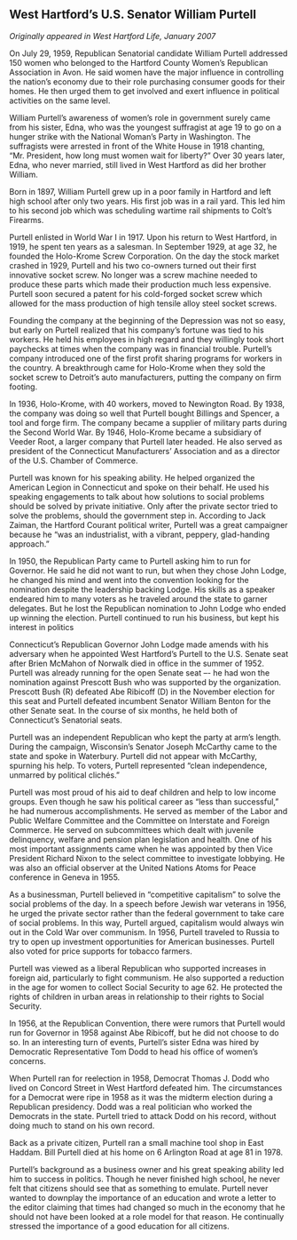 ## West Hartford’s U.S. Senator William Purtell {-}

*Originally appeared in West Hartford Life, January 2007*

On July 29, 1959, Republican Senatorial candidate William Purtell addressed 150 women who belonged to the Hartford County Women’s Republican Association in Avon. He said women have the major influence in controlling the nation’s economy due to their role purchasing consumer goods for their homes. He then urged them to get involved and exert influence in political activities on the same level.

William Purtell’s awareness of women’s role in government surely came from his sister, Edna, who was the youngest suffragist at age 19 to go on a hunger strike with the National Woman’s Party in Washington. The suffragists were arrested in front of the White House in 1918 chanting, “Mr. President, how long must women wait for liberty?” Over 30 years later, Edna, who never married, still lived in West Hartford as did her brother William.

Born in 1897, William Purtell grew up in a poor family in Hartford and left high school after only two years. His first job was in a rail yard. This led him to his second job which was scheduling wartime rail shipments to Colt’s Firearms.

Purtell enlisted in World War I in 1917. Upon his return to West Hartford, in 1919, he spent ten years as a salesman. In September 1929, at age 32, he founded the Holo-Krome Screw Corporation. On the day the stock market crashed in 1929, Purtell and his two co-owners turned out their first innovative socket screw. No longer was a screw machine needed to produce these parts which made their production much less expensive. Purtell soon secured a patent for his cold-forged socket screw which allowed for the mass production of high tensile alloy steel socket screws.

Founding the company at the beginning of the Depression was not so easy, but early on Purtell realized that his company’s fortune was tied to his workers. He held his employees in high regard and they willingly took short paychecks at times when the company was in financial trouble. Purtell’s company introduced one of the first profit sharing programs for workers in the country. A breakthrough came for Holo-Krome when they sold the socket screw to Detroit’s auto manufacturers, putting the company on firm footing.

In 1936, Holo-Krome, with 40 workers, moved to Newington Road. By 1938, the company was doing so well that Purtell bought Billings and Spencer, a tool and forge firm. The company became a supplier of military parts during the Second World War. By 1946, Holo-Krome became a subsidiary of Veeder Root, a larger company that Purtell later headed. He also served as president of the Connecticut Manufacturers’ Association and as a director of the U.S. Chamber of Commerce.

Purtell was known for his speaking ability. He helped organized the American Legion in Connecticut and spoke on their behalf. He used his speaking engagements to talk about how solutions to social problems should be solved by private initiative. Only after the private sector tried to solve the problems, should the government step in. According to Jack Zaiman, the Hartford Courant political writer, Purtell was a great campaigner because he “was an industrialist, with a vibrant, peppery, glad-handing approach.”

In 1950, the Republican Party came to Purtell asking him to run for Governor. He said he did not want to run, but when they chose John Lodge, he changed his mind and went into the convention looking for the nomination despite the leadership backing Lodge. His skills as a speaker endeared him to many voters as he traveled around the state to garner delegates. But he lost the Republican nomination to John Lodge who ended up winning the election. Purtell continued to run his business, but kept his interest in politics

Connecticut’s Republican Governor John Lodge made amends with his adversary when he appointed West Hartford’s Purtell to the U.S. Senate seat after Brien McMahon of Norwalk died in office in the summer of 1952. Purtell was already running for the open Senate seat –- he had won the nomination against Prescott Bush who was supported by the organization. Prescott Bush (R) defeated Abe Ribicoff (D) in the November election for this seat and Purtell defeated incumbent Senator William Benton for the other Senate seat. In the course of six months, he held both of Connecticut’s Senatorial seats.

Purtell was an independent Republican who kept the party at arm's length. During the campaign, Wisconsin’s Senator Joseph McCarthy came to the state and spoke in Waterbury. Purtell did not appear with McCarthy, spurning his help. To voters, Purtell represented “clean independence, unmarred by political clichés.”

Purtell was most proud of his aid to deaf children and help to low income groups. Even though he saw his political career as “less than successful,” he had numerous accomplishments. He served as member of the Labor and Public Welfare Committee and the Committee on Interstate and Foreign Commerce. He served on subcommittees which dealt with juvenile delinquency, welfare and pension plan legislation and health. One of his most important assignments came when he was appointed by then Vice President Richard Nixon to the select committee to investigate lobbying. He was also an official observer at the United Nations Atoms for Peace conference in Geneva in 1955.

As a businessman, Purtell believed in “competitive capitalism” to solve the social problems of the day. In a speech before Jewish war veterans in 1956, he urged the private sector rather than the federal government to take care of social problems. In this way, Purtell argued, capitalism would always win out in the Cold War over communism. In 1956, Purtell traveled to Russia to try to open up investment opportunities for American businesses. Purtell also voted for price supports for tobacco farmers.

Purtell was viewed as a liberal Republican who supported increases in foreign aid, particularly to fight communism. He also supported a reduction in the age for women to collect Social Security to age 62. He protected the rights of children in urban areas in relationship to their rights to Social Security.

In 1956, at the Republican Convention, there were rumors that Purtell would run for Governor in 1958 against Abe Ribicoff, but he did not choose to do so. In an interesting turn of events, Purtell’s sister Edna was hired by Democratic Representative Tom Dodd to head his office of women’s concerns.

When Purtell ran for reelection in 1958, Democrat Thomas J. Dodd who lived on Concord Street in West Hartford defeated him. The circumstances for a Democrat were ripe in 1958 as it was the midterm election during a Republican presidency. Dodd was a real politician who worked the Democrats in the state. Purtell tried to attack Dodd on his record, without doing much to stand on his own record.

Back as a private citizen, Purtell ran a small machine tool shop in East Haddam. Bill Purtell died at his home on 6 Arlington Road at age 81 in 1978.

Purtell’s background as a business owner and his great speaking ability led him to success in politics. Though he never finished high school, he never felt that citizens should see that as something to emulate. Purtell never wanted to downplay the importance of an education and wrote a letter to the editor claiming that times had changed so much in the economy that he should not have been looked at a role model for that reason. He continually stressed the importance of a good education for all citizens.
